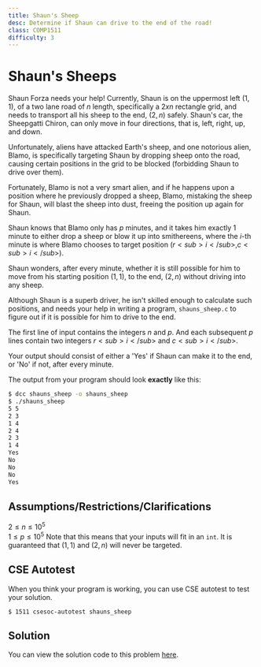 ```yaml
---
title: Shaun's Sheep
desc: Determine if Shaun can drive to the end of the road!
class: COMP1511
difficulty: 3
---
```


# Shaun's Sheeps

Shaun Forza needs your help! Currently, Shaun is on the uppermost left $(1, 1)$, of a two lane road of $n$ length, specifically a $2 x n$ rectangle grid, and needs to transport all his sheep to the end, $(2, n)$ safely. Shaun's car, the Sheepgatti Chiron, can only move in four directions, that is, left, right, up, and down.

Unfortunately, aliens have attacked Earth's sheep, and one notorious alien, Blamo, is specifically targeting Shaun by dropping sheep onto the road, causing certain positions in the grid to be blocked (forbidding Shaun to drive over them).

Fortunately, Blamo is not a very smart alien, and if he happens upon a position where he previously dropped a sheep, Blamo, mistaking the sheep for Shaun, will blast the sheep into dust, freeing the position up again for Shaun.

Shaun knows that Blamo only has $p$ minutes, and it takes him exactly 1 minute to either drop a sheep or blow it up into smithereens, where the $i$-th minute is where Blamo chooses to target position $(r<sub>i</sub>, c<sub>i</sub>)$.

Shaun wonders, after every minute, whether it is still possible for him to move from his starting position $(1, 1)$, to the end, $(2, n)$ without driving into any sheep.

Although Shaun is a superb driver, he isn't skilled enough to calculate such positions, and needs your help in writing a program, `shauns_sheep.c` to figure out if it is possible for him to drive to the end.

The first line of input contains the integers $n$ and $p$.
And each subsequent $p$ lines contain two integers $r<sub>i</sub>$ and $c<sub>i</sub>$.

Your output should consist of either a 'Yes' if Shaun can make it to the end, or 'No' if not, after every minute.

The output from your program should look **exactly** like this:

```bash
$ dcc shauns_sheep -o shauns_sheep
$ ./shauns_sheep
5 5
2 3
1 4
2 4
2 3
1 4
Yes
No
No
No
Yes
```

## Assumptions/Restrictions/Clarifications

$2 \leq n \leq 10^5$  
$1 \leq p \leq 10^5$
Note that this means that your inputs will fit in an `int`.
It is guaranteed that $(1, 1)$ and $(2, n)$ will never be targeted.

## CSE Autotest

When you think your program is working, you can use CSE autotest to test your solution.

```bash:~/1511-revision/shauns_sheep
$ 1511 csesoc-autotest shauns_sheep
```

## Solution

You can view the solution code to this problem [here](https://github.com/csesoc/comp1511-revision-t1-2022/blob/master/solutions/shauns_sheep/solution.c).

